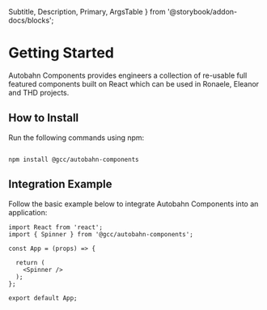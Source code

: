   Subtitle,
  Description,
  Primary,
  ArgsTable } from '@storybook/addon-docs/blocks';


<Meta title="Introduction/Getting Started" />

# Getting Started

<Description>
  Autobahn Components provides engineers a collection of re-usable full featured components built on React which can be used in Ronaele, Eleanor and THD projects.
</Description>

## How to Install
Run the following commands using npm:

``` node

npm install @gcc/autobahn-components
```

## Integration Example
Follow the basic example below to integrate Autobahn Components into an application:

``` node
import React from 'react';
import { Spinner } from '@gcc/autobahn-components';

const App = (props) => {

  return (
    <Spinner />
  );
};

export default App;

```